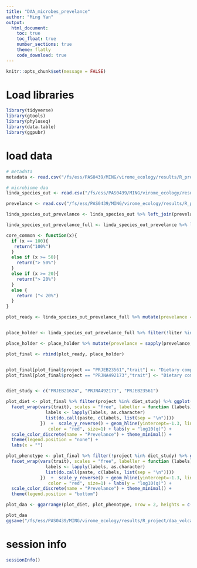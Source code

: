 ```yaml
---
title: "DAA_microbes_prevelance"
author: "Ming Yan"
output: 
  html_document:
    toc: true
    toc_float: true
    number_sections: true
    theme: flatly
    code_download: true
---
```


```r
knitr::opts_chunk$set(message = FALSE)
```


# Load libraries
```r
library(tidyverse)
library(gtools) 
library(phyloseq)
library(data.table)
library(ggpubr)
```


# load data
```r
# metadata
metadata <- read.csv("/fs/ess/PAS0439/MING/virome_ecology/results/R_project/metadata_animal_performance.csv")

# microbiome daa
linda_species_out <- read.csv("/fs/ess/PAS0439/MING/virome_ecology/results/R_project/linda_species_out.csv")

prevelance <- read.csv("/fs/ess/PAS0439/MING/virome_ecology/results/R_project/microbe_species_prevelance_df.csv")

```


```r
linda_species_out_prevelance <- linda_species_out %>% left_join(prevelance[c("Species", "prevelance")], by =c("rowname" = "Species"))

linda_species_out_prevelance_full <- linda_species_out_prevelance %>% left_join(metadata[c("study", "liter", "trait")], by =c("project" = "study"))

core_common <- function(x){
  if (x == 100){
   return("100%")
  }
  else if (x >= 50){
    return("> 50%")
  }
  else if (x >= 20){
    return("> 20%")
  }
  else {
    return ("< 20%")
  }
}

plot_ready <- linda_species_out_prevelance_full %>% mutate(prevelance = sapply(prevelance, core_common)) %>% filter(padj < 0.1)


place_holder <- linda_species_out_prevelance_full %>% filter(!liter %in% unique(plot_ready$liter)) %>% group_by(project) %>% slice_min(padj) %>% unique() %>% ungroup()

place_holder <- place_holder %>% mutate(prevelance = sapply(prevelance, core_common))

plot_final <- rbind(plot_ready, place_holder)


plot_final[plot_final$project == "PRJEB23561","trait"] <- "Dietary composition (cattle)"
plot_final[plot_final$project == "PRJNA492173","trait"] <- "Dietary composition (goat)"


diet_study <- c("PRJEB21624", "PRJNA492173", "PRJEB23561")

plot_diet <- plot_final %>% filter(project %in% diet_study) %>% ggplot() + geom_point(aes(x = log2FoldChange, y = log10(padj), color = prevelance), size = 1) + 
  facet_wrap(vars(trait), scales = "free", labeller = function (labels) {   # reduce space between the facet legend 
               labels <- lapply(labels, as.character)           
               list(do.call(paste, c(labels, list(sep = "\n"))))
             })  +  scale_y_reverse() + geom_hline(yintercept=-1.3, linetype="dashed", 
                color = "red", size=1) + labs(y = "log10(q)") + 
  scale_color_discrete(name = "Prevelance") + theme_minimal() +
  theme(legend.position = "none") +
  labs(x = "")

plot_phenotype <- plot_final %>% filter(!project %in% diet_study) %>% ggplot() + geom_point(aes(x = log2FoldChange, y = log10(padj), color = prevelance), size = 1) + 
  facet_wrap(vars(trait), scales = "free", labeller = function (labels) {   # reduce space between the facet legend 
               labels <- lapply(labels, as.character)           
               list(do.call(paste, c(labels, list(sep = "\n"))))
             })  +  scale_y_reverse() + geom_hline(yintercept=-1.3, linetype="dashed", 
                color = "red", size=1) + labs(y = "log10(q)") + 
  scale_color_discrete(name = "Prevelance") + theme_minimal() +
  theme(legend.position = "bottom") 

plot_daa <- ggarrange(plot_diet, plot_phenotype, nrow = 2, heights = c(1, 2))

plot_daa
ggsave("/fs/ess/PAS0439/MING/virome_ecology/results/R_project/daa_volcano.png", width = 9, height = 6, dpi = 700)
```

# session info
```r
sessionInfo()
```